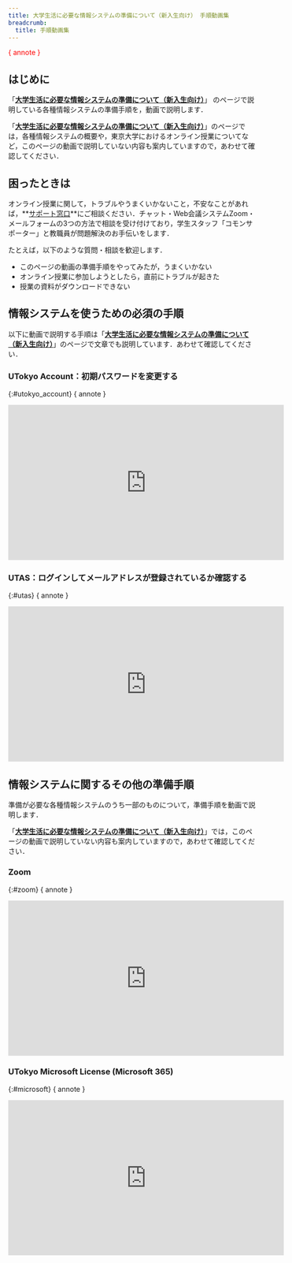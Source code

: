 ```yaml
---
title: 大学生活に必要な情報システムの準備について（新入生向け） 手順動画集
breadcrumb:
  title: 手順動画集
---
```



<span style="color: red;">{ annote }</span>

## はじめに

「**[大学生活に必要な情報システムの準備について（新入生向け）](/oc/)**」 のページで説明している各種情報システムの準備手順を，動画で説明します．

「**[大学生活に必要な情報システムの準備について（新入生向け）](/oc/)**」のページでは，各種情報システムの概要や，東京大学におけるオンライン授業についてなど，このページの動画で説明していない内容も案内していますので，あわせて確認してください．

## 困ったときは

オンライン授業に関して，トラブルやうまくいかないこと，不安なことがあれば，**[サポート窓口](/support/)**にご相談ください．チャット・Web会議システムZoom・メールフォームの3つの方法で相談を受け付けており，学生スタッフ「コモンサポーター」と教職員が問題解決のお手伝いをします．

たとえば，以下のような質問・相談を歓迎します．

- このページの動画の準備手順をやってみたが，うまくいかない
- オンライン授業に参加しようとしたら，直前にトラブルが起きた
- 授業の資料がダウンロードできない

## 情報システムを使うための必須の手順
以下に動画で説明する手順は「**[大学生活に必要な情報システムの準備について（新入生向け）](/oc/#important)**」のページで文章でも説明しています．あわせて確認してください．

### UTokyo Account：初期パスワードを変更する
{:#utokyo_account}
{ annote }
<iframe width="560" height="315" src="https://www.youtube.com/embed/lHetGzjAqno" title="YouTube video player" frameborder="0" allow="accelerometer; autoplay; clipboard-write; encrypted-media; gyroscope; picture-in-picture" allowfullscreen></iframe>

### UTAS：ログインしてメールアドレスが登録されているか確認する
{:#utas}
{ annote }
<iframe width="560" height="315" src="https://www.youtube.com/embed/OLkhBj48ExE" title="YouTube video player" frameborder="0" allow="accelerometer; autoplay; clipboard-write; encrypted-media; gyroscope; picture-in-picture" allowfullscreen></iframe>

## 情報システムに関するその他の準備手順
準備が必要な各種情報システムのうち一部のものについて，準備手順を動画で説明します．

「**[大学生活に必要な情報システムの準備について（新入生向け）](/oc/)**」では，このページの動画で説明していない内容も案内していますので，あわせて確認してください．
### Zoom
{:#zoom}
{ annote }
<iframe width="560" height="315" src="https://www.youtube.com/embed/f-o-fRJQRag" title="YouTube video player" frameborder="0" allow="accelerometer; autoplay; clipboard-write; encrypted-media; gyroscope; picture-in-picture" allowfullscreen></iframe>

### UTokyo Microsoft License (Microsoft 365)
{:#microsoft}
{ annote }
<iframe width="560" height="315" src="https://www.youtube.com/embed/IVpyO-CjCWg" title="YouTube video player" frameborder="0" allow="accelerometer; autoplay; clipboard-write; encrypted-media; gyroscope; picture-in-picture" allowfullscreen></iframe>
